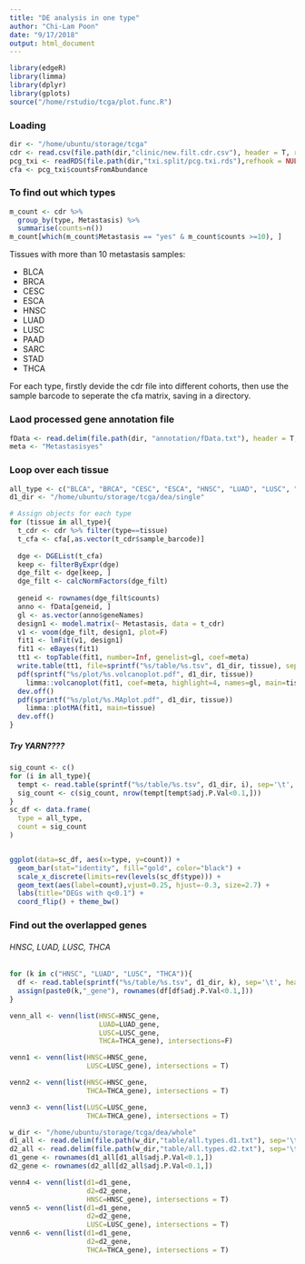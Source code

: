 ```yaml
---
title: "DE analysis in one type"
author: "Chi-Lam Poon"
date: "9/17/2018"
output: html_document
---
```


```R
library(edgeR)
library(limma)
library(dplyr)
library(gplots)
source("/home/rstudio/tcga/plot.func.R")
```

### Loading 

```R
dir <- "/home/ubuntu/storage/tcga"
cdr <- read.csv(file.path(dir,"clinic/new.filt.cdr.csv"), header = T, row.names = 1)
pcg_txi <- readRDS(file.path(dir,"txi.split/pcg.txi.rds"),refhook = NULL)
cfa <- pcg_txi$countsFromAbundance
```

### To find out which types

```R
m_count <- cdr %>% 
  group_by(type, Metastasis) %>%
  summarise(counts=n())
m_count[which(m_count$Metastasis == "yes" & m_count$counts >=10), ]
```

Tissues with more than 10 metastasis samples:

- BLCA
- BRCA
- CESC
- ESCA
- HNSC
- LUAD
- LUSC
- PAAD
- SARC
- STAD
- THCA

For each type, firstly devide the cdr file into different cohorts, then use the sample barcode to seperate the cfa matrix, saving in a directory.


### Laod processed gene annotation file

```R
fData <- read.delim(file.path(dir, "annotation/fData.txt"), header = T, row.names = 1)
meta <- "Metastasisyes"
```


### Loop over each tissue

```R
all_type <- c("BLCA", "BRCA", "CESC", "ESCA", "HNSC", "LUAD", "LUSC", "PAAD", "SARC", "STAD", "THCA")
d1_dir <- "/home/ubuntu/storage/tcga/dea/single"

# Assign objects for each type
for (tissue in all_type){
  t_cdr <- cdr %>% filter(type==tissue)
  t_cfa <- cfa[,as.vector(t_cdr$sample_barcode)]
  
  dge <- DGEList(t_cfa)
  keep <- filterByExpr(dge)
  dge_filt <- dge[keep, ]
  dge_filt <- calcNormFactors(dge_filt)
  
  geneid <- rownames(dge_filt$counts)
  anno <- fData[geneid, ]
  gl <- as.vector(anno$geneNames)
  design1 <- model.matrix(~ Metastasis, data = t_cdr)
  v1 <- voom(dge_filt, design1, plot=F)
  fit1 <- lmFit(v1, design1)
  fit1 <- eBayes(fit1)
  tt1 <- topTable(fit1, number=Inf, genelist=gl, coef=meta)
  write.table(tt1, file=sprintf("%s/table/%s.tsv", d1_dir, tissue), sep="\t", quote = F)
  pdf(sprintf("%s/plot/%s.volcanoplot.pdf", d1_dir, tissue))
    limma::volcanoplot(fit1, coef=meta, highlight=4, names=gl, main=tissue)
  dev.off()
  pdf(sprintf("%s/plot/%s.MAplot.pdf", d1_dir, tissue))
    limma::plotMA(fit1, main=tissue)
  dev.off()
}
```

##### Try YARN????

```R
sig_count <- c()
for (i in all_type){
  tempt <- read.table(sprintf("%s/table/%s.tsv", d1_dir, i), sep='\t', header=T)
  sig_count <- c(sig_count, nrow(tempt[tempt$adj.P.Val<0.1,]))
}
sc_df <- data.frame(
  type = all_type,
  count = sig_count
)


ggplot(data=sc_df, aes(x=type, y=count)) +
  geom_bar(stat="identity", fill="gold", color="black") +
  scale_x_discrete(limits=rev(levels(sc_df$type))) +
  geom_text(aes(label=count),vjust=0.25, hjust=-0.3, size=2.7) +
  labs(title="DEGs with q<0.1") +
  coord_flip() + theme_bw()

```

### Find out the overlapped genes

###### HNSC, LUAD, LUSC, THCA

```R
for (k in c("HNSC", "LUAD", "LUSC", "THCA")){
  df <- read.table(sprintf("%s/table/%s.tsv", d1_dir, k), sep='\t', header=T)
  assign(paste0(k,"_gene"), rownames(df[df$adj.P.Val<0.1,]))
}

venn_all <- venn(list(HNSC=HNSC_gene,
                      LUAD=LUAD_gene,
                      LUSC=LUSC_gene,
                      THCA=THCA_gene), intersections=F)

venn1 <- venn(list(HNSC=HNSC_gene,
                   LUSC=LUSC_gene), intersections = T)

venn2 <- venn(list(HNSC=HNSC_gene,
                   THCA=THCA_gene), intersections = T)

venn3 <- venn(list(LUSC=LUSC_gene,
                   THCA=THCA_gene), intersections = T)

w_dir <- "/home/ubuntu/storage/tcga/dea/whole"
d1_all <- read.delim(file.path(w_dir,"table/all.types.d1.txt"), sep='\t', header=T)
d2_all <- read.delim(file.path(w_dir,"table/all.types.d2.txt"), sep='\t', header=T)
d1_gene <- rownames(d1_all[d1_all$adj.P.Val<0.1,])
d2_gene <- rownames(d2_all[d2_all$adj.P.Val<0.1,])

venn4 <- venn(list(d1=d1_gene,
                   d2=d2_gene,
                   HNSC=HNSC_gene), intersections = T)
venn5 <- venn(list(d1=d1_gene,
                   d2=d2_gene,
                   LUSC=LUSC_gene), intersections = T)
venn6 <- venn(list(d1=d1_gene,
                   d2=d2_gene,
                   THCA=THCA_gene), intersections = T)

```




